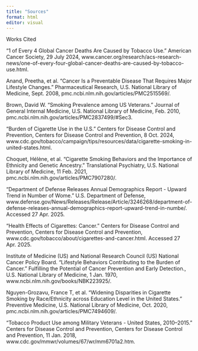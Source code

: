 ```yaml
---
title: "Sources"
format: html
editor: visual
---
```


Works Cited

“1 of Every 4 Global Cancer Deaths Are Caused by Tobacco Use.” American Cancer Society, 29 July 2024, www.cancer.org/research/acs-research-news/one-of-every-four-global-cancer-deaths-are-caused-by-tobacco-use.html.

Anand, Preetha, et al. “Cancer Is a Preventable Disease That Requires Major Lifestyle Changes.” Pharmaceutical Research, U.S. National Library of Medicine, Sept. 2008, pmc.ncbi.nlm.nih.gov/articles/PMC2515569/.

Brown, David W. “Smoking Prevalence among US Veterans.” Journal of General Internal Medicine, U.S. National Library of Medicine, Feb. 2010, pmc.ncbi.nlm.nih.gov/articles/PMC2837499/#Sec3.

“Burden of Cigarette Use in the U.S.” Centers for Disease Control and Prevention, Centers for Disease Control and Prevention, 8 Oct. 2024, www.cdc.gov/tobacco/campaign/tips/resources/data/cigarette-smoking-in-united-states.html.

Choquet, Hélène, et al. “Cigarette Smoking Behaviors and the Importance of Ethnicity and Genetic Ancestry.” Translational Psychiatry, U.S. National Library of Medicine, 11 Feb. 2021, pmc.ncbi.nlm.nih.gov/articles/PMC7907280/.

“Department of Defense Releases Annual Demographics Report - Upward Trend in Number of Wome.” U.S. Department of Defense, www.defense.gov/News/Releases/Release/Article/3246268/department-of-defense-releases-annual-demographics-report-upward-trend-in-numbe/. Accessed 27 Apr. 2025.

“Health Effects of Cigarettes: Cancer.” Centers for Disease Control and Prevention, Centers for Disease Control and Prevention, www.cdc.gov/tobacco/about/cigarettes-and-cancer.html. Accessed 27 Apr. 2025.

Institute of Medicine (US) and National Research Council (US) National Cancer Policy Board. “Lifestyle Behaviors Contributing to the Burden of Cancer.” Fulfilling the Potential of Cancer Prevention and Early Detection., U.S. National Library of Medicine, 1 Jan. 1970, www.ncbi.nlm.nih.gov/books/NBK223925/.

Nguyen-Grozavu, France T, et al. “Widening Disparities in Cigarette Smoking by Race/Ethnicity across Education Level in the United States.” Preventive Medicine, U.S. National Library of Medicine, Oct. 2020, pmc.ncbi.nlm.nih.gov/articles/PMC7494609/.

“Tobacco Product Use among Military Veterans - United States, 2010–2015.” Centers for Disease Control and Prevention, Centers for Disease Control and Prevention, 11 Jan. 2018, www.cdc.gov/mmwr/volumes/67/wr/mm6701a2.htm.
